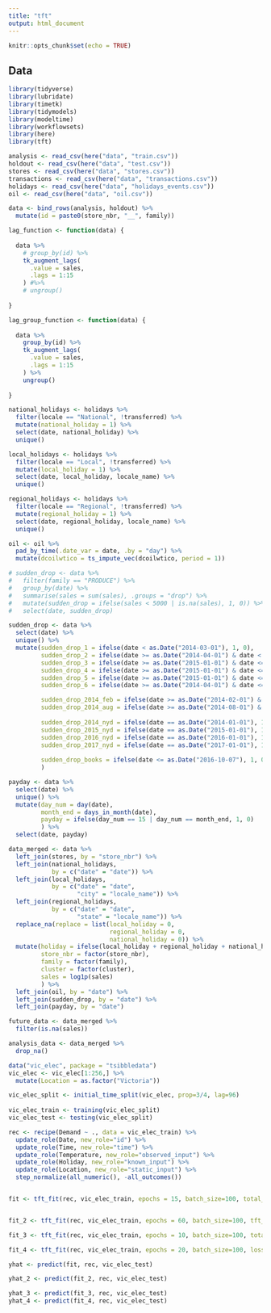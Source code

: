 ```yaml
---
title: "tft"
output: html_document
---
```



```r
knitr::opts_chunk$set(echo = TRUE)
```

## Data

```r

library(tidyverse)
library(lubridate)
library(timetk)
library(tidymodels)
library(modeltime)
library(workflowsets)
library(here)
library(tft)

```

```r

analysis <- read_csv(here("data", "train.csv"))
holdout <- read_csv(here("data", "test.csv"))
stores <- read_csv(here("data", "stores.csv"))
transactions <- read_csv(here("data", "transactions.csv"))
holidays <- read_csv(here("data", "holidays_events.csv"))
oil <- read_csv(here("data", "oil.csv"))

```

```r

data <- bind_rows(analysis, holdout) %>% 
  mutate(id = paste0(store_nbr, "__", family))

lag_function <- function(data) {
  
  data %>% 
    # group_by(id) %>% 
    tk_augment_lags(
      .value = sales,
      .lags = 1:15
    ) #%>% 
    # ungroup()
  
}

lag_group_function <- function(data) {
  
  data %>% 
    group_by(id) %>% 
    tk_augment_lags(
      .value = sales,
      .lags = 1:15
    ) %>% 
    ungroup()
  
}

national_holidays <- holidays %>% 
  filter(locale == "National", !transferred) %>% 
  mutate(national_holiday = 1) %>% 
  select(date, national_holiday) %>% 
  unique()

local_holidays <- holidays %>% 
  filter(locale == "Local", !transferred) %>% 
  mutate(local_holiday = 1) %>% 
  select(date, local_holiday, locale_name) %>% 
  unique()

regional_holidays <- holidays %>% 
  filter(locale == "Regional", !transferred) %>% 
  mutate(regional_holiday = 1) %>% 
  select(date, regional_holiday, locale_name) %>% 
  unique()

oil <- oil %>% 
  pad_by_time(.date_var = date, .by = "day") %>% 
  mutate(dcoilwtico = ts_impute_vec(dcoilwtico, period = 1))

# sudden_drop <- data %>% 
#   filter(family == "PRODUCE") %>% 
#   group_by(date) %>% 
#   summarise(sales = sum(sales), .groups = "drop") %>% 
#   mutate(sudden_drop = ifelse(sales < 5000 | is.na(sales), 1, 0)) %>% 
#   select(date, sudden_drop)

sudden_drop <- data %>% 
  select(date) %>% 
  unique() %>% 
  mutate(sudden_drop_1 = ifelse(date < as.Date("2014-03-01"), 1, 0), 
         sudden_drop_2 = ifelse(date >= as.Date("2014-04-01") & date < as.Date("2014-07-01"), 1, 0), 
         sudden_drop_3 = ifelse(date >= as.Date("2015-01-01") & date <= as.Date("2015-03-31"), 1, 0), 
         sudden_drop_4 = ifelse(date >= as.Date("2015-01-01") & date <= as.Date("2015-05-03"), 1, 0), 
         sudden_drop_5 = ifelse(date >= as.Date("2015-01-01") & date <= as.Date("2015-05-31"), 1, 0), 
         sudden_drop_6 = ifelse(date >= as.Date("2014-04-01") & date <= as.Date("2014-06-30"), 1, 0), 

         sudden_drop_2014_feb = ifelse(date >= as.Date("2014-02-01") & date <= as.Date("2014-02-28"), 1, 0), 
         sudden_drop_2014_aug = ifelse(date >= as.Date("2014-08-01") & date <= as.Date("2014-08-31"), 1, 0), 
         
         sudden_drop_2014_nyd = ifelse(date == as.Date("2014-01-01"), 1, 0), 
         sudden_drop_2015_nyd = ifelse(date == as.Date("2015-01-01"), 1, 0), 
         sudden_drop_2016_nyd = ifelse(date == as.Date("2016-01-01"), 1, 0), 
         sudden_drop_2017_nyd = ifelse(date == as.Date("2017-01-01"), 1, 0), 
         
         sudden_drop_books = ifelse(date <= as.Date("2016-10-07"), 1, 0)
         )

payday <- data %>% 
  select(date) %>% 
  unique() %>% 
  mutate(day_num = day(date), 
         month_end = days_in_month(date), 
         payday = ifelse(day_num == 15 | day_num == month_end, 1, 0)
         ) %>% 
  select(date, payday)

data_merged <- data %>% 
  left_join(stores, by = "store_nbr") %>% 
  left_join(national_holidays, 
            by = c("date" = "date")) %>% 
  left_join(local_holidays, 
            by = c("date" = "date", 
                   "city" = "locale_name")) %>% 
  left_join(regional_holidays, 
            by = c("date" = "date", 
                   "state" = "locale_name")) %>% 
  replace_na(replace = list(local_holiday = 0, 
                            regional_holiday = 0, 
                            national_holiday = 0)) %>% 
  mutate(holiday = ifelse(local_holiday + regional_holiday + national_holiday > 0, 1, 0), 
         store_nbr = factor(store_nbr), 
         family = factor(family), 
         cluster = factor(cluster), 
         sales = log1p(sales)
         ) %>% 
  left_join(oil, by = "date") %>% 
  left_join(sudden_drop, by = "date") %>% 
  left_join(payday, by = "date")

future_data <- data_merged %>% 
  filter(is.na(sales))

analysis_data <- data_merged %>% 
  drop_na()

```

```r

data("vic_elec", package = "tsibbledata")
vic_elec <- vic_elec[1:256,] %>% 
  mutate(Location = as.factor("Victoria")) 

vic_elec_split <- initial_time_split(vic_elec, prop=3/4, lag=96)
  
vic_elec_train <- training(vic_elec_split)
vic_elec_test <- testing(vic_elec_split)

rec <- recipe(Demand ~ ., data = vic_elec_train) %>%
  update_role(Date, new_role="id") %>%
  update_role(Time, new_role="time") %>%
  update_role(Temperature, new_role="observed_input") %>%
  update_role(Holiday, new_role="known_input") %>%
  update_role(Location, new_role="static_input") %>%
  step_normalize(all_numeric(), -all_outcomes())


fit <- tft_fit(rec, vic_elec_train, epochs = 15, batch_size=100, total_time_steps=12, num_encoder_steps=10, verbose=T)


fit_2 <- tft_fit(rec, vic_elec_train, epochs = 60, batch_size=100, tft_model = fit, total_time_steps=12, num_encoder_steps=10, verbose=T)

fit_3 <- tft_fit(rec, vic_elec_train, epochs = 10, batch_size=100, total_time_steps=12, num_encoder_steps=10, verbose=T)

fit_4 <- tft_fit(rec, vic_elec_train, epochs = 20, batch_size=100, loss = "smape_loss", total_time_steps=12, num_encoder_steps=10, verbose=T, device = "cpu")

yhat <- predict(fit, rec, vic_elec_test)

yhat_2 <- predict(fit_2, rec, vic_elec_test)

yhat_3 <- predict(fit_3, rec, vic_elec_test)
yhat_4 <- predict(fit_4, rec, vic_elec_test)


```

